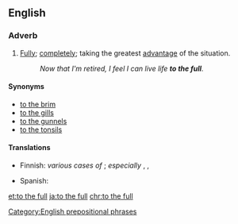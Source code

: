==English==

===Adverb===
{{en-adv|head=[[to]] [[the]] [[full]]|[[more]] to the full|sup=to the [[fullest]]}}

# [[fully|Fully]]; [[completely]]; taking the greatest [[advantage]] of the situation.
#: ''Now that I'm retired, I feel I can live life '''to the full'''.''

====Synonyms====
* [[to the brim]]
* [[to the gills]]
* [[to the gunnels]]
* [[to the tonsils]]

====Translations====
{{trans-top|fully, completely}}
* Finnish: ''various cases of'' {{t+|fi|täysi}}; ''especially'' {{t+|fi|täysin}}, {{t+|fi|täysillä}}, {{t|fi|täyttä}}
{{trans-mid}}
* Spanish: {{t|es|a tope}}
{{trans-bottom}}

[[Category:English prepositional phrases]]

[[et:to the full]]
[[ja:to the full]]
[[chr:to the full]]